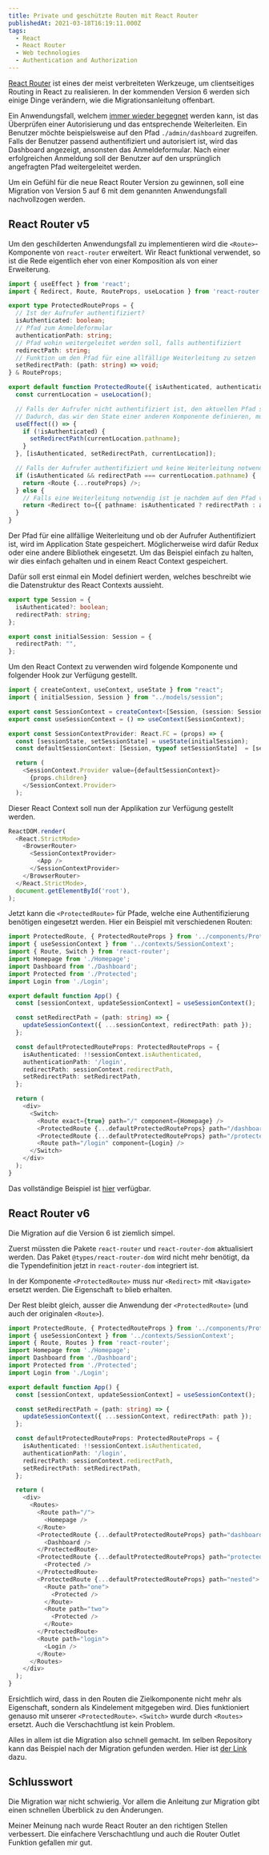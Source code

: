 ```yaml
---
title: Private und geschützte Routen mit React Router
publishedAt: 2021-03-18T16:19:11.000Z
tags:
  - React
  - React Router
  - Web technologies
  - Authentication and Authorization
---
```


[React Router](https://reactrouter.com/) ist eines der meist verbreiteten Werkzeuge, um clientseitiges Routing in React zu realisieren. In der kommenden Version 6 werden sich einige Dinge verändern, wie die Migrationsanleitung offenbart.

Ein Anwendungsfall, welchem [immer wieder begegnet](https://stackoverflow.com/questions/47747754/how-to-rewrite-the-protected-private-route-using-typescript-and-react-router-4-a) werden kann, ist das Überprüfen einer Autorisierung und das entsprechende Weiterleiten. Ein Benutzer möchte beispielsweise auf den Pfad `./admin/dashboard` zugreifen. Falls der Benutzer passend authentifiziert und autorisiert ist, wird das Dashboard angezeigt, ansonsten das Anmeldeformular. Nach einer erfolgreichen Anmeldung soll der Benutzer auf den ursprünglich angefragten Pfad weitergeleitet werden.

Um ein Gefühl für die neue React Router Version zu gewinnen, soll eine Migration von Version 5 auf 6 mit dem genannten Anwendungsfall nachvollzogen werden.

## React Router v5

Um den geschilderten Anwendungsfall zu implementieren wird die `<Route>`-Komponente von `react-router` erweitert. Wir React funktional verwendet, so ist die Rede eigentlich eher von einer Komposition als von einer Erweiterung.

```typescript
import { useEffect } from 'react';
import { Redirect, Route, RouteProps, useLocation } from 'react-router';

export type ProtectedRouteProps = {
  // Ist der Aufrufer authentifiziert?
  isAuthenticated: boolean;
  // Pfad zum Anmeldeformular
  authenticationPath: string;
  // Pfad wohin weitergeleitet werden soll, falls authentifiziert
  redirectPath: string;
  // Funktion um den Pfad für eine allfällige Weiterleitung zu setzen
  setRedirectPath: (path: string) => void;
} & RouteProps;

export default function ProtectedRoute({ isAuthenticated, authenticationPath, redirectPath, setRedirectPath, ...routeProps }: ProtectedRouteProps) {
  const currentLocation = useLocation();

  // Falls der Aufrufer nicht authentifiziert ist, den aktuellen Pfad speichern.
  // Dadurch, das wir den State einer anderen Komponente definieren, muss dies in einem Effect passieren.
  useEffect(() => {
    if (!isAuthenticated) {
      setRedirectPath(currentLocation.pathname);
    }
  }, [isAuthenticated, setRedirectPath, currentLocation]);

  // Falls der Aufrufer authentifiziert und keine Weiterleitung notwendig ist, die angeforderte Route rendern.
  if (isAuthenticated && redirectPath === currentLocation.pathname) {
    return <Route {...routeProps} />;
  } else {
    // Falls eine Weiterleitung notwendig ist je nachdem auf den Pfad vor der Authentifizierung oder zum Anmeldeformular weiterleiten.
    return <Redirect to={{ pathname: isAuthenticated ? redirectPath : authenticationPath }} />;
  }
}
```

Der Pfad für eine allfällige Weiterleitung und ob der Aufrufer Authentifiziert ist, wird im Application State gespeichert. Möglicherweise wird dafür Redux oder eine andere Bibliothek eingesetzt. Um das Beispiel einfach zu halten, wir dies einfach gehalten und in einem React Context gespeichert.

Dafür soll erst einmal ein Model definiert werden, welches beschreibt wie die Datenstruktur des React Contexts aussieht.

```typescript
export type Session = {
  isAuthenticated?: boolean;
  redirectPath: string;
};

export const initialSession: Session = {
  redirectPath: "",
};
```

Um den React Context zu verwenden wird folgende Komponente und folgender Hook zur Verfügung gestellt.

```typescript
import { createContext, useContext, useState } from "react";
import { initialSession, Session } from "../models/session";

export const SessionContext = createContext<[Session, (session: Session) => void]>([initialSession, () => {}]);
export const useSessionContext = () => useContext(SessionContext);

export const SessionContextProvider: React.FC = (props) => {
  const [sessionState, setSessionState] = useState(initialSession);
  const defaultSessionContext: [Session, typeof setSessionState]  = [sessionState, setSessionState];

  return (
    <SessionContext.Provider value={defaultSessionContext}>
      {props.children}
    </SessionContext.Provider>
  );
```

Dieser React Context soll nun der Applikation zur Verfügung gestellt werden.

```typescript
ReactDOM.render(
  <React.StrictMode>
    <BrowserRouter>
      <SessionContextProvider>
        <App />
      </SessionContextProvider>
    </BrowserRouter>
  </React.StrictMode>,
  document.getElementById('root'),
);
```

Jetzt kann die `<ProtectedRoute>` für Pfade, welche eine Authentifizierung benötigen eingesetzt werden. Hier ein Beispiel mit verschiedenen Routen:

```typescript
import ProtectedRoute, { ProtectedRouteProps } from '../components/ProtectedRoute';
import { useSessionContext } from '../contexts/SessionContext';
import { Route, Switch } from 'react-router';
import Homepage from './Homepage';
import Dashboard from './Dashboard';
import Protected from './Protected';
import Login from './Login';

export default function App() {
  const [sessionContext, updateSessionContext] = useSessionContext();

  const setRedirectPath = (path: string) => {
    updateSessionContext({ ...sessionContext, redirectPath: path });
  };

  const defaultProtectedRouteProps: ProtectedRouteProps = {
    isAuthenticated: !!sessionContext.isAuthenticated,
    authenticationPath: '/login',
    redirectPath: sessionContext.redirectPath,
    setRedirectPath: setRedirectPath,
  };

  return (
    <div>
      <Switch>
        <Route exact={true} path="/" component={Homepage} />
        <ProtectedRoute {...defaultProtectedRouteProps} path="/dashboard" component={Dashboard} />
        <ProtectedRoute {...defaultProtectedRouteProps} path="/protected" component={Protected} />
        <Route path="/login" component={Login} />
      </Switch>
    </div>
  );
}
```

Das vollständige Beispiel ist [hier](https://github.com/openscript/react-router-private-protected-routes/tree/react-router-5) verfügbar.

## React Router v6

Die Migration auf die Version 6 ist ziemlich simpel.

Zuerst müssten die Pakete `react-router` und `react-router-dom` aktualisiert werden. Das Paket `@types/react-router-dom` wird nicht mehr benötigt, da die Typendefinition jetzt in `react-router-dom` integriert ist.

In der Komponente `<ProtectedRoute>` muss nur `<Redirect>` mit `<Navigate>` ersetzt werden. Die Eigenschaft `to` blieb erhalten.

Der Rest bleibt gleich, ausser die Anwendung der `<ProtectedRoute>` (und auch der originalen `<Route>`).

```typescript
import ProtectedRoute, { ProtectedRouteProps } from '../components/ProtectedRoute';
import { useSessionContext } from '../contexts/SessionContext';
import { Route, Routes } from 'react-router';
import Homepage from './Homepage';
import Dashboard from './Dashboard';
import Protected from './Protected';
import Login from './Login';

export default function App() {
  const [sessionContext, updateSessionContext] = useSessionContext();

  const setRedirectPath = (path: string) => {
    updateSessionContext({ ...sessionContext, redirectPath: path });
  };

  const defaultProtectedRouteProps: ProtectedRouteProps = {
    isAuthenticated: !!sessionContext.isAuthenticated,
    authenticationPath: '/login',
    redirectPath: sessionContext.redirectPath,
    setRedirectPath: setRedirectPath,
  };

  return (
    <div>
      <Routes>
        <Route path="/">
          <Homepage />
        </Route>
        <ProtectedRoute {...defaultProtectedRouteProps} path="dashboard">
          <Dashboard />
        </ProtectedRoute>
        <ProtectedRoute {...defaultProtectedRouteProps} path="protected">
          <Protected />
        </ProtectedRoute>
        <ProtectedRoute {...defaultProtectedRouteProps} path="nested">
          <Route path="one">
            <Protected />
          </Route>
          <Route path="two">
            <Protected />
          </Route>
        </ProtectedRoute>
        <Route path="login">
          <Login />
        </Route>
      </Routes>
    </div>
  );
}
```

Ersichtlich wird, dass in den Routen die Zielkomponente nicht mehr als Eigenschaft, sondern als Kindelement mitgegeben wird. Dies funktioniert genauso mit unserer `<ProtectedRoute>`. `<Switch>` wurde durch `<Routes>` ersetzt. Auch die Verschachtlung ist kein Problem.

Alles in allem ist die Migration also schnell gemacht. Im selben Repository kann das Beispiel nach der Migration gefunden werden. Hier ist [der Link](https://github.com/openscript/react-router-private-protected-routes/tree/react-router-6) dazu.

## Schlusswort

Die Migration war nicht schwierig. Vor allem die Anleitung zur Migration gibt einen schnellen Überblick zu den Änderungen.

Meiner Meinung nach wurde React Router an den richtigen Stellen verbessert. Die einfachere Verschachtlung und auch die Router Outlet Funktion gefallen mir gut.
